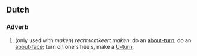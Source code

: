 ==Dutch==
===Adverb===
{{head|nl|adverb}}

#(only used with ''maken'') ''rechtsomkeert maken'': do an [[about-turn]], do an [[about-face]]; turn on one's heels, make a [[U-turn]].